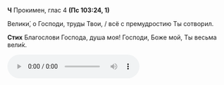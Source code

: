 **Ч** Прокимен, глас 4 **(Пс 103:24, 1)**

Велики́, о Господи, труды Твои, / всё с премудростию Ты сотворил.

**Стих** Благослови Господа, душа моя! Господи, Боже мой, Ты весьма вели́к.

<audio controls>
    <source
        src="https://psmb-neos-resources.hb.bizmrg.com/target/psmb/3c505f694548e531493ef669f394cbf610822e22/%D0%93%D0%BB%D0%B0%D1%81%204.mp3"
        type="audio/mpeg"
    />
</audio>
